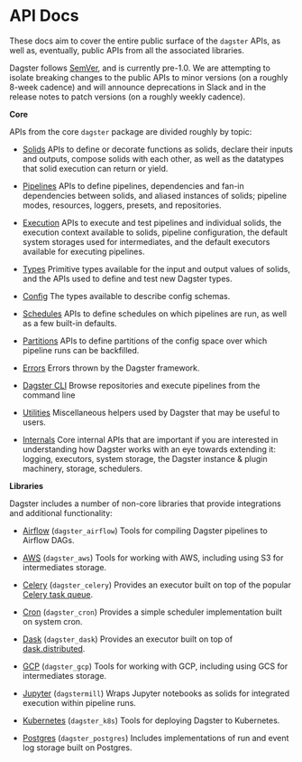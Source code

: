 
<DynamicMetaTags
  title="API Docs | Dagster"
  description="Dagster is a system for building modern data applications."
/>

# API Docs

These docs aim to cover the entire public surface of the `dagster` APIs,
as well as, eventually, public APIs from all the associated libraries.

Dagster follows [SemVer](https://semver.org/), and is currently pre-1.0.
We are attempting to isolate breaking changes to the public APIs to
minor versions (on a roughly 8-week cadence) and will announce
deprecations in Slack and in the release notes to patch versions (on a
roughly weekly cadence).

**Core**

APIs from the core `dagster` package are divided roughly by topic:

- [Solids](/docs/apidocs/solids)
  APIs to define or decorate functions as solids, declare their inputs
  and outputs, compose solids with each other, as well as the
  datatypes that solid execution can return or yield.

- [Pipelines](/docs/apidocs/pipeline)
  APIs to define pipelines, dependencies and fan-in dependencies
  between solids, and aliased instances of solids; pipeline modes,
  resources, loggers, presets, and repositories.

- [Execution](/docs/apidocs/execution)
  APIs to execute and test pipelines and individual solids, the
  execution context available to solids, pipeline configuration, the
  default system storages used for intermediates, and the default
  executors available for executing pipelines.

- [Types](/docs/apidocs/types)
  Primitive types available for the input and output values of solids,
  and the APIs used to define and test new Dagster types.

- [Config](/docs/apidocs/config)
  The types available to describe config schemas.

- [Schedules](/docs/apidocs/schedules)
  APIs to define schedules on which pipelines are run, as well as a
  few built-in defaults.

- [Partitions](/docs/apidocs/partitions)
  APIs to define partitions of the config space over which pipeline
  runs can be backfilled.

- [Errors](/docs/apidocs/errors)
  Errors thrown by the Dagster framework.

- [Dagster CLI](/docs/apidocs/cli)
  Browse repositories and execute pipelines from the command line

- [Utilities](/docs/apidocs/utilities)
  Miscellaneous helpers used by Dagster that may be useful to users.

- [Internals](/docs/apidocs/internals)
  Core internal APIs that are important if you are interested in
  understanding how Dagster works with an eye towards extending it:
  logging, executors, system storage, the Dagster instance & plugin
  machinery, storage, schedulers.

**Libraries**

Dagster includes a number of non-core libraries that provide
integrations and additional functionality:

- [Airflow](/docs/apidocs/libraries/dagster_airflow)
  (`dagster_airflow`)
  Tools for compiling Dagster pipelines to Airflow DAGs.

- [AWS](/docs/apidocs/libraries/dagster_aws) (`dagster_aws`)
  Tools for working with AWS, including using S3 for intermediates
  storage.

- [Celery](/docs/apidocs/libraries/dagster_celery)
  (`dagster_celery`)
  Provides an executor built on top of the popular [Celery task
  queue](http:/www.celeryproject.org/).

- [Cron](/docs/apidocs/libraries/dagster_cron)
  (`dagster_cron`)
  Provides a simple scheduler implementation built on system cron.

- [Dask](/docs/apidocs/libraries/dagster_dask)
  (`dagster_dask`)
  Provides an executor built on top of
  [dask.distributed](https:/distributed.dask.org/en/latest/).

- [GCP](/docs/apidocs/libraries/dagster_gcp) (`dagster_gcp`)
  Tools for working with GCP, including using GCS for intermediates
  storage.

- [Jupyter](/docs/apidocs/libraries/dagstermill)
  (`dagstermill`)
  Wraps Jupyter notebooks as solids for integrated execution within
  pipeline runs.

- [Kubernetes](/docs/apidocs/libraries/dagster_k8s)
  (`dagster_k8s`)
  Tools for deploying Dagster to Kubernetes.

- [Postgres](/docs/apidocs/libraries/dagster_postgres)
  (`dagster_postgres`)
  Includes implementations of run and event log storage built on
  Postgres.
